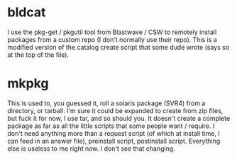 = bldcat =
I use the pkg-get / pkgutil tool from Blastwave / CSW to remotely install
packages from a custom repo (I don't normally use their repo).  This is a
modified version of the catalog create script that some dude wrote (says so at
the top of the file).

= mkpkg =
This is used to, you guessed it, roll a solaris package (SVR4) from a directory, or
tarball.  I'm sure it could be expanded to create from zip files, but fuck it
for now, I use tar, and so should you.  It doesn't create a complete package as
far as all the little scripts that some people want / require.  I don't need
anything more than a request script (of which at install time, I can feed in an
answer file), preinstall script, postinstall script.  Everything else is
useless to me right now.  I don't see that changing.
